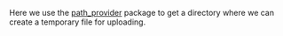 Here we use the [path_provider](https://pub.dev/packages/path_provider) package to get a directory where we can create a temporary file for uploading.